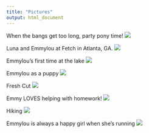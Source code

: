 ```yaml
---
title: "Pictures"
output: html_document
---
```




When the bangs get too long, party pony time!
![](images/PartyPony.jpeg)</a>


Luna and Emmylou at Fetch in Atlanta, GA.
![](images/lunaandel.JPG)</a>


Emmylou's first time at the lake
![](images/ellake.jpg)</a>


Emmylou as a puppy
![](images/elleaves.jpg)</a>


Fresh Cut
![](images/freshcut.JPG)</a>


Emmy LOVES helping with homework!
![](images/helpingwhw.jpg)</a>


Hiking
![](images/hikingel.jpg)</a>


Emmylou is always a happy girl when she's running
![](images/runningel.JPEG)</a>

<!-- <style type="text/css"> -->

<!-- .title { -->

<!--   display: none; -->

<!-- } -->

<!-- #getting-started img { -->

<!--   margin-right: 10px; -->

<!-- } -->

<!-- </style> -->

<!-- <div class="row" style="padding-top: 30px;"> -->

<!-- <div class="col-sm-6"> -->

<!-- # **Emmylou** -->

<!-- Here is where I will put pictures if I learn that step -->

<!-- </div> -->

<!-- <div class="col-sm-6"> -->

<!-- </a> -->

<!-- </div> -->
